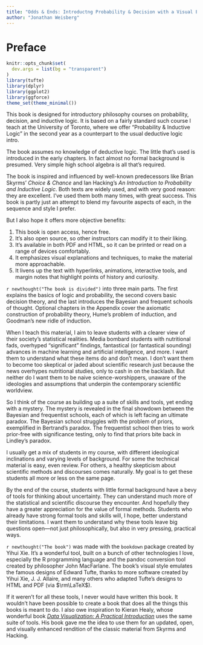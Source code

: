 ```yaml
---
title: "Odds & Ends: Introductng Probability & Decision with a Visual Emphasis"
author: "Jonathan Weisberg"
---
```


# Preface {-}

```r
knitr::opts_chunk$set(
  dev.args = list(bg = "transparent")
)
library(tufte)
library(dplyr)
library(ggplot2)
library(ggforce)
theme_set(theme_minimal())
```

This book is designed for introductory philosophy courses on probability, decision, and inductive logic. It is based on a fairly standard such course I teach at the University of Toronto, where we offer "Probability & Inductive Logic" in the second year as a counterpart to the usual deductive logic intro.$\,$

The book assumes no knowledge of deductive logic. The little that's used is introduced in the early chapters. In fact almost no formal background is presumed. Very simple high school algebra is all that's required.

The book is inspired and influenced by well-known predecessors like Brian Skyrms' *Choice & Chance* and Ian Hacking's *An Introduction to Probability and Inductive Logic*. Both texts are widely used, and with very good reason: they are excellent. I've used them both many times, with great success. This book is partly just an attempt to blend my favourite aspects of each, in the sequence and style I prefer.

But I also hope it offers more objective benefits:

1. This book is open access, hence free.
2. It's also open source, so other instructors can modify it to their liking.
3. It's available in both PDF and HTML, so it can be printed or read on a range of devices comfortably.
4. It emphasizes visual explanations and techniques, to make the material more approachable.
5. It livens up the text with hyperlinks, animations, interactive tools, and margin notes that highlight points of history and curiosity.


`r newthought("The book is divided")` into three main parts. The first explains the basics of logic and probability, the second covers basic decision theory, and the last introduces the Bayesian and frequent schools of thought. Optional chapters in the Appendix cover the axiomatic construction of probability theory, Hume's problem of induction, and Goodman's new ridle of induction.

When I teach this material, I aim to leave students with a clearer view of their society's statistical realities. Media bombard students with nutritional fads, overhyped "significant" findings, fantastical (or fantastical sounding) advances in machine learning and artificial intelligence, and more. I want them to understand what these items do and don't mean. I don't want them to become too skeptical or jaded about scientific research just because the news overhypes nutritional studies, only to cash in on the backlash. But neither do I want them to be naive science-worshippers, unaware of the ideologies and assumptions that underpin the contemporary scientific worldview.

So I think of the course as building up a suite of skills and tools, yet ending with a mystery. The mystery is revealed in the final showdown between the Bayesian and frequentist schools, each of which is left facing an ultimate paradox. The Bayesian school struggles with the problem of priors, exemplified in Bertrand's paradox. The frequentist school then tries to work prior-free with significance testing, only to find that priors bite back in Lindley's paradox.

I usually get a mix of students in my course, with different ideological inclinations and varying levels of background. For some the technical material is easy, even review. For others, a healthy skepticism about scientific methods and discourses comes naturally. My goal is to get these students all more or less on the same page.

By the end of the course, students with little formal background have a bevy of tools for thinking about uncertainty. They can understand much more of the statistical and scientific discourse they encounter. And hopefully they have a greater appreciation for the value of formal methods. Students who already have strong formal tools and skills will, I hope, better understand their limitations. I want them to understand why these tools leave big questions open---not just philosophically, but also in very pressing, practical ways.

`r newthought("The book")` was made with the `bookdown` package created by Yihui Xie. It's a wonderful tool, built on a bunch of other technologies I love, especially the R programming language and the pandoc conversion tool created by philosopher John MacFarlane. The book's visual style emulates the famous designs of Edward Tufte, thanks to more software created by Yihui Xie, J. J. Allaire, and many others who adapted Tufte's designs to HTML and PDF (via $\rm\LaTeX$).

If it weren't for all these tools, I never would have written this book. It wouldn't have been possible to create a book that does all the things this books is meant to do. I also owe inspiration to Kieran Healy, whose wonderful book [*Data Visualization: A Practical Introduction*](http://socviz.co/) uses the same suite of tools. His book gave me the idea to use them for an updated, open, and visually enhanced rendition of the classic material from Skyrms and Hacking.
